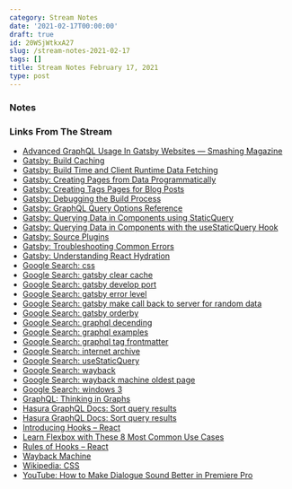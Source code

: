 ```yaml
---
category: Stream Notes
date: '2021-02-17T00:00:00'
draft: true
id: 20WSjWtkxA27
slug: /stream-notes-2021-02-17
tags: []
title: Stream Notes February 17, 2021
type: post
---
```


### Notes



### Links From The Stream


- [Advanced GraphQL Usage In Gatsby Websites — Smashing Magazine](https://www.smashingmagazine.com/2020/09/advanced-graphql-usage-gatsby-websites/)
- [Gatsby: Build Caching](https://www.gatsbyjs.com/docs/build-caching/)
- [Gatsby: Build Time and Client Runtime Data Fetching](https://www.gatsbyjs.com/docs/data-fetching/)
- [Gatsby: Creating Pages from Data Programmatically](https://www.gatsbyjs.com/docs/programmatically-create-pages-from-data/)
- [Gatsby: Creating Tags Pages for Blog Posts](https://www.gatsbyjs.com/docs/adding-tags-and-categories-to-blog-posts/)
- [Gatsby: Debugging the Build Process](https://www.gatsbyjs.com/docs/debugging-the-build-process/)
- [Gatsby: GraphQL Query Options Reference](https://www.gatsbyjs.com/docs/graphql-reference/)
- [Gatsby: Querying Data in Components using StaticQuery](https://www.gatsbyjs.com/docs/how-to/querying-data/static-query/#how-staticquery-differs-from-page-query)
- [Gatsby: Querying Data in Components with the useStaticQuery Hook](https://www.gatsbyjs.com/docs/how-to/querying-data/use-static-query/)
- [Gatsby: Source Plugins](https://www.gatsbyjs.com/docs/tutorial/part-five/)
- [Gatsby: Troubleshooting Common Errors](https://www.gatsbyjs.com/docs/how-to/local-development/troubleshooting-common-errors/)
- [Gatsby: Understanding React Hydration](https://www.gatsbyjs.com/docs/conceptual/react-hydration/)
- [Google Search: css](https://www.google.com/search?client=safari&rls=en&q=css&ie=UTF-8&oe=UTF-8)
- [Google Search: gatsby clear cache](https://www.google.com/search?client=safari&rls=en&q=gatsby+clear+cache&ie=UTF-8&oe=UTF-8)
- [Google Search: gatsby develop port](https://www.google.com/search?client=safari&rls=en&q=gatsby+develop+port&ie=UTF-8&oe=UTF-8)
- [Google Search: gatsby error level](https://www.google.com/search?client=safari&rls=en&q=gatsby+error+level&ie=UTF-8&oe=UTF-8)
- [Google Search: gatsby make call back to server for random data](https://www.google.com/search?client=safari&rls=en&q=gatsby+make+call++back+to+server+for+random+data&ie=UTF-8&oe=UTF-8)
- [Google Search: gatsby orderby](https://www.google.com/search?client=safari&rls=en&q=gatsby+orderby&ie=UTF-8&oe=UTF-8)
- [Google Search: graphql decending](https://www.google.com/search?client=safari&rls=en&q=graphql+decending&ie=UTF-8&oe=UTF-8)
- [Google Search: graphql examples](https://www.google.com/search?client=safari&rls=en&q=graphql+examples&ie=UTF-8&oe=UTF-8)
- [Google Search: graphql tag frontmatter](https://www.google.com/search?client=safari&rls=en&q=graphql+tag+frontmatter&ie=UTF-8&oe=UTF-8)
- [Google Search: internet archive](https://www.google.com/search?client=safari&rls=en&q=internet+archive&ie=UTF-8&oe=UTF-8)
- [Google Search: useStaticQuery](https://www.google.com/search?client=safari&rls=en&q=useStaticQuery&ie=UTF-8&oe=UTF-8)
- [Google Search: wayback](https://www.google.com/search?client=safari&rls=en&q=wayback&ie=UTF-8&oe=UTF-8)
- [Google Search: wayback machine oldest page](https://www.google.com/search?client=safari&rls=en&q=wayback+machine+oldest+page&ie=UTF-8&oe=UTF-8)
- [Google Search: windows 3](https://www.google.com/search?q=windows+3&newwindow=1&client=safari&rls=en&tbm=isch&source=iu&ictx=1&fir=EIZS6i3z4weNmM%252CWhHuQ4-mPusEHM%252C_&vet=1&usg=AI4_-kTxh1kECBfxPNk8wP-0W79hyqJEmA&sa=X&ved=2ahUKEwjNpu_urfLuAhXqx1kKHcZ9BfoQ_h16BAgxEAE#imgrc=o_UrLZmNtI2k2M)
- [GraphQL: Thinking in Graphs](https://graphql.org/learn/thinking-in-graphs/)
- [Hasura GraphQL Docs: Sort query results](https://hasura.io/docs/1.0/graphql/core/queries/sorting.html)
- [Hasura GraphQL Docs: Sort query results](https://hasura.io/docs/1.0/graphql/core/queries/sorting.html#the-order-by-argument)
- [Introducing Hooks – React](https://reactjs.org/docs/hooks-intro.html)
- [Learn Flexbox with These 8 Most Common Use Cases](https://www.freecodecamp.org/news/learn-flexbox-common-use-cases/)
- [Rules of Hooks – React](https://reactjs.org/docs/hooks-rules.html)
- [Wayback Machine](https://web.archive.org/save/https://www.alanwsmith.com)
- [Wikipedia: CSS](https://en.wikipedia.org/wiki/CSS)
- [YouTube: How to Make Dialogue Sound Better in Premiere Pro](https://www.youtube.com/watch?v=cSceBAQkwSo)